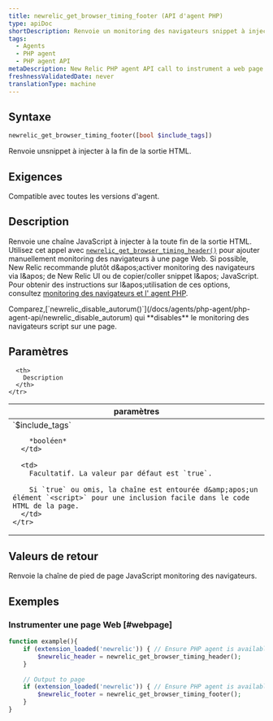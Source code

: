 ```yaml
---
title: newrelic_get_browser_timing_footer (API d'agent PHP)
type: apiDoc
shortDescription: Renvoie un monitoring des navigateurs snippet à injecter à la fin de la sortie HTML.
tags:
  - Agents
  - PHP agent
  - PHP agent API
metaDescription: New Relic PHP agent API call to instrument a web page with browser monitoring. Pair with newrelic_get_browser_timing_header.
freshnessValidatedDate: never
translationType: machine
---
```


## Syntaxe

```php
newrelic_get_browser_timing_footer([bool $include_tags])
```

Renvoie unsnippet <InlinePopover type="browser" />à injecter à la fin de la sortie HTML.

## Exigences

Compatible avec toutes les versions d&apos;agent.

## Description

Renvoie une chaîne JavaScript à injecter à la toute fin de la sortie HTML. Utilisez cet appel avec [`newrelic_get_browser_timing_header()`](/docs/agents/php-agent/php-agent-api/newrelic_get_browser_timing_header) pour ajouter manuellement monitoring des navigateurs à une page Web. Si possible, New Relic recommande plutôt d&amp;apos;activer monitoring des navigateurs via l&amp;apos; de New Relic UI ou de copier/coller snippet l&amp;apos; JavaScript. Pour obtenir des instructions sur l&amp;apos;utilisation de ces options, consultez [monitoring des navigateurs et l&apos; agent PHP](/docs/agents/php-agent/features/page-load-timing-php).

<Callout variant="tip">
  Comparez,[`newrelic_disable_autorum()`](/docs/agents/php-agent/php-agent-api/newrelic_disable_autorum) qui <DNT>**disables**</DNT> le monitoring des navigateurs script sur une page.
</Callout>

## Paramètres

<table>
  <thead>
    <tr>
      <th width="25%">
        paramètres
      </th>

      <th>
        Description
      </th>
    </tr>
  </thead>

  <tbody>
    <tr>
      <td>
        `$include_tags`

        *booléen*
      </td>

      <td>
        Facultatif. La valeur par défaut est `true`.

        Si `true` ou omis, la chaîne est entourée d&amp;apos;un élément `<script>` pour une inclusion facile dans le code HTML de la page.
      </td>
    </tr>
  </tbody>
</table>

## Valeurs de retour

Renvoie la chaîne de pied de page JavaScript monitoring des navigateurs.

## Exemples

### Instrumenter une page Web [#webpage]

```php
function example(){
    if (extension_loaded('newrelic')) { // Ensure PHP agent is available
        $newrelic_header = newrelic_get_browser_timing_header();
    }
    
    // Output to page
    if (extension_loaded('newrelic')) { // Ensure PHP agent is available
        $newrelic_footer = newrelic_get_browser_timing_footer();
    }
}
```